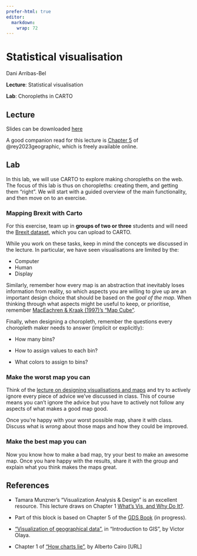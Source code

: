 ```yaml
---
prefer-html: true
editor: 
  markdown: 
    wrap: 72
---
```


# Statistical visualisation

Dani Arribas-Bel

**Lecture**: Statistical visualisation

**Lab**: Choropleths in CARTO

## Lecture

Slides can be downloaded [here](https://github.com/GDSL-UL/wma/raw/main/pdf/lecture_08.pdf)

A good companion read for this lecture is [Chapter 5](https://geographicdata.science/book/notebooks/05_choropleth.html) of @rey2023geographic, which is freely available online.

## Lab

In this lab, we will use CARTO to explore making choropleths on the web. The focus of this lab is thus on choropleths: creating them, and getting them "right". We will start with a guided overview of the main functionality, and then move on to an exercise.

### Mapping Brexit with Carto

For this exercise, team up in **groups of two or three** students and will need the [Brexit dataset](data/brexit.gpkg), which you can upload to CARTO.

While you work on these tasks, keep in mind the concepts we discussed in the lecture. In particular, we have seen visualisations are limited by the:

-   Computer
-   Human
-   Display

Similarly, remember how every map is an abstraction that inevitably loses information from reality, so which aspects you are willing to give up are an important design choice that should be based on the *goal of the map*. When thinking through what aspects might be useful to keep, or prioritise, remember [MacEachren & Kraak (1997)'s "Map Cube"](https://darribas.org/wmn/slidedecks/lecture_08.html#/map-cube).

Finally, when designing a choropleth, remember the questions every choropleth maker needs to answer (implicit or explicitly):

-   How many bins?

-   How to assign values to each bin?

-   What colors to assign to bins?

### Make the worst map you can

Think of the [lecture on designing visualisations and maps](%7B%7Bsite.baseurl%7D%7D/blocks/b08) and try to actively ignore every piece of advice we've discussed in class. This of course means you can't ignore the advice but you have to actively not follow any aspects of what makes a good map good.

Once you're happy with your worst possible map, share it with class. Discuss what is *wrong* about those maps and how they could be improved.

### Make the best map you can

Now you know how to make a bad map, try your best to make an awesome map. Once you hare happy with the results, share it with the group and explain what you think makes the maps great.

## References

-   Tamara Munzner's "Visualization Analysis & Design" is an excellent resource. This lecture draws on Chapter 1 [What's Vis, and Why Do It?](https://www.cs.ubc.ca/~tmm/vadbook/).

-   Part of this block is based on Chapter 5 of the [GDS Book](https://geographicdata.science/book/notebooks/05_choropleth.html) (in progress).

-   ["Visualization of geographical data"](https://volaya.github.io/gis-book/en/Visualization.html), in "Introduction to GIS", by Victor Olaya.

-   Chapter 1 of ["How charts lie"](https://drive.google.com/file/d/1MCR2EEUci2psQmtOiExRdusf0vzMUBdp/view), by Alberto Cairo \[URL\]
